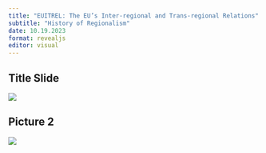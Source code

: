 ```yaml
---
title: "EUITREL: The EU’s Inter-regional and Trans-regional Relations"
subtitle: "History of Regionalism"
date: 10.19.2023
format: revealjs
editor: visual
---
```


## Title Slide

![](/lecture/images/2023-2024%20Autumn/Hakan%20Mehmetcik%202023%20Autumn%203/Yeşil%20ile%20Küre%20Simgesi%20Gençlik%20Ağı%20Konferansı%20Afiş%20(53).png)

## Picture 2

![](/lecture/images/2023-2024%20Autumn/Hakan%20Mehmetcik%202023%20Autumn%203/WhatsApp%20Image%202023-12-10%20at%201.21.19%20AM.jpeg)
